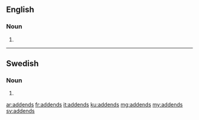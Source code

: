 ==English==

===Noun===
{{head|en|noun plural form}}

# {{plural of|addend|lang=en}}

----

==Swedish==

===Noun===
{{head|sv|noun form}}

# {{sv-noun-form-indef-gen|addend}}

[[ar:addends]]
[[fr:addends]]
[[it:addends]]
[[ku:addends]]
[[mg:addends]]
[[my:addends]]
[[sv:addends]]